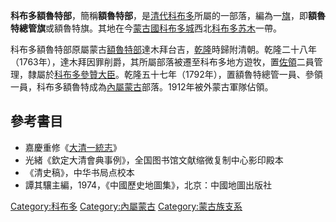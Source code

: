 '''科布多額魯特部'''，簡稱'''額魯特部'''，是[[清代|清代]][[科布多|科布多]]所屬的一部落，編為一[[旗_(內蒙古)|旗]]，即'''額魯特總管旗'''或額魯特旗。其地在今[[蒙古國|蒙古國]][[科布多城|科布多城]]西北[[科布多苏木|科布多苏木]]一帶。

科布多額魯特部原屬蒙古[[額魯特部|額魯特部]]達木拜台吉，[[乾隆|乾隆]]時歸附清朝。乾隆二十八年（1763年），達木拜因罪削爵，其所屬部落被遷至科布多地方遊牧，置[[佐領|佐領]]二員管理，隸屬於[[科布多參贊大臣|科布多參贊大臣]]。乾隆五十七年（1792年），置額魯特總管一員、參領一員，科布多額魯特成為[[內屬蒙古|內屬蒙古]]部落。1912年被外蒙古軍隊佔領。

==參考書目==
*嘉慶重修《[[大清一統志|大清一統志]]》 
*光緒《欽定大清會典事例》，全国图书馆文献缩微复制中心影印殿本 
*《清史稿》，中华书局点校本 
*譚其驤主編，1974，《中國歷史地圖集》，北京：中國地圖出版社

{{清代蒙古}}
[[Category:科布多|Category:科布多]]
[[Category:內屬蒙古|Category:內屬蒙古]]
[[Category:蒙古族支系|Category:蒙古族支系]]